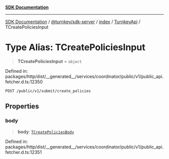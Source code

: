 [**SDK Documentation**](../../../../../../README.mdx)

***

[SDK Documentation](../../../../../../packages.mdx) / [@turnkey/sdk-server](../../../../README.mdx) / [index](../../../README.mdx) / [TurnkeyApi](../README.mdx) / TCreatePoliciesInput

# Type Alias: TCreatePoliciesInput

> **TCreatePoliciesInput** = `object`

Defined in: packages/http/dist/\_\_generated\_\_/services/coordinator/public/v1/public\_api.fetcher.d.ts:12350

`POST /public/v1/submit/create_policies`

## Properties

### body

> **body**: [`TCreatePoliciesBody`](TCreatePoliciesBody.mdx)

Defined in: packages/http/dist/\_\_generated\_\_/services/coordinator/public/v1/public\_api.fetcher.d.ts:12351
